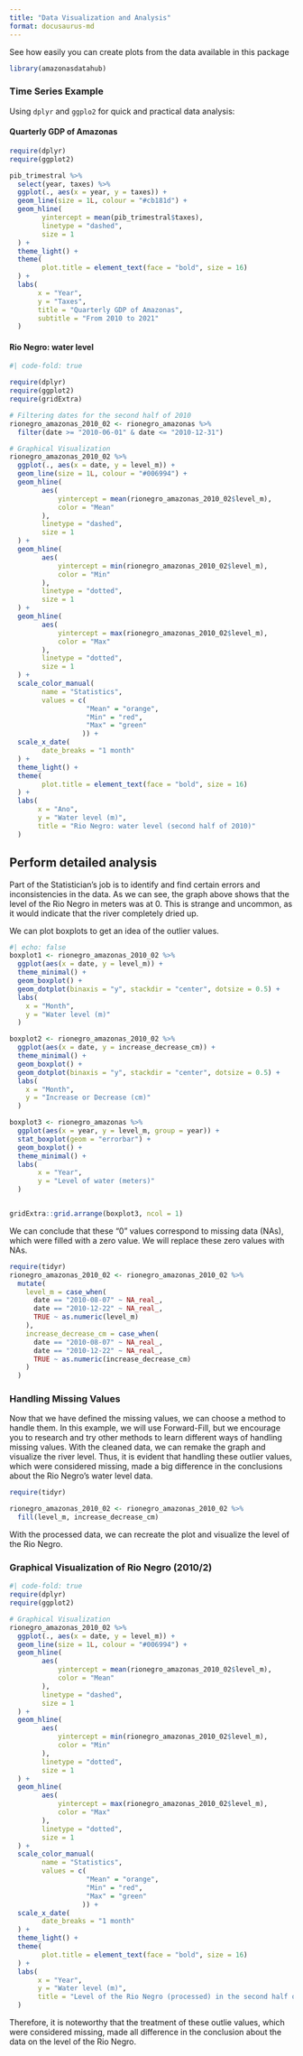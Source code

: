 ```yaml
---
title: "Data Visualization and Analysis"
format: docusaurus-md
---
```


See how easily you can create plots from the data available in this package

```r
library(amazonasdatahub)
```

### Time Series Example

Using `dplyr` and `ggplo2` for quick and practical data analysis:

#### Quarterly GDP of Amazonas

```r
require(dplyr)
require(ggplot2)

pib_trimestral %>%
  select(year, taxes) %>%
  ggplot(., aes(x = year, y = taxes)) +
  geom_line(size = 1L, colour = "#cb181d") +
  geom_hline(
        yintercept = mean(pib_trimestral$taxes),
        linetype = "dashed",
        size = 1
  ) +
  theme_light() +
  theme(
        plot.title = element_text(face = "bold", size = 16)
  ) +
  labs(
       x = "Year",
       y = "Taxes",
       title = "Quarterly GDP of Amazonas",
       subtitle = "From 2010 to 2021"
  )
```


#### Rio Negro: water level

```r
#| code-fold: true

require(dplyr)
require(ggplot2)
require(gridExtra)

# Filtering dates for the second half of 2010
rionegro_amazonas_2010_02 <- rionegro_amazonas %>%
  filter(date >= "2010-06-01" & date <= "2010-12-31")

# Graphical Visualization
rionegro_amazonas_2010_02 %>%
  ggplot(., aes(x = date, y = level_m)) +
  geom_line(size = 1L, colour = "#006994") +
  geom_hline(
        aes(
            yintercept = mean(rionegro_amazonas_2010_02$level_m),
            color = "Mean"
        ),
        linetype = "dashed",
        size = 1
  ) +
  geom_hline(
        aes(
            yintercept = min(rionegro_amazonas_2010_02$level_m),
            color = "Min"
        ),
        linetype = "dotted",
        size = 1
  ) +
  geom_hline(
        aes(
            yintercept = max(rionegro_amazonas_2010_02$level_m),
            color = "Max"
        ),
        linetype = "dotted",
        size = 1
  ) +
  scale_color_manual(
        name = "Statistics",
        values = c(
                   "Mean" = "orange",
                   "Min" = "red",
                   "Max" = "green"
                  )) +
  scale_x_date(
        date_breaks = "1 month"
  ) +
  theme_light() +
  theme(
        plot.title = element_text(face = "bold", size = 16)
  ) +
  labs(
       x = "Ano",
       y = "Water level (m)",
       title = "Rio Negro: water level (second half of 2010)"
  )
```

## Perform detailed analysis

Part of the Statistician's job is to identify and find certain errors and inconsistencies in the data. As we can see, the graph above shows that the level of the Rio Negro in meters was at 0. This is strange and uncommon, as it would indicate that the river completely dried up.

We can plot boxplots to get an idea of the outlier values.

```r
#| echo: false
boxplot1 <- rionegro_amazonas_2010_02 %>%
  ggplot(aes(x = date, y = level_m)) +
  theme_minimal() +
  geom_boxplot() +
  geom_dotplot(binaxis = "y", stackdir = "center", dotsize = 0.5) +
  labs(
    x = "Month",
    y = "Water level (m)"
  )

boxplot2 <- rionegro_amazonas_2010_02 %>%
  ggplot(aes(x = date, y = increase_decrease_cm)) +
  theme_minimal() +
  geom_boxplot() +
  geom_dotplot(binaxis = "y", stackdir = "center", dotsize = 0.5) +
  labs(
    x = "Month",
    y = "Increase or Decrease (cm)"
  )

boxplot3 <- rionegro_amazonas %>%
  ggplot(aes(x = year, y = level_m, group = year)) +
  stat_boxplot(geom = "errorbar") +
  geom_boxplot() +
  theme_minimal() +
  labs(
       x = "Year",
       y = "Level of water (meters)"
  )


gridExtra::grid.arrange(boxplot3, ncol = 1)
```


We can conclude that these "0" values correspond to missing data (NAs), which were filled with a zero value. We will replace these zero values with NAs.


```r
require(tidyr)
rionegro_amazonas_2010_02 <- rionegro_amazonas_2010_02 %>%
  mutate(
    level_m = case_when(
      date == "2010-08-07" ~ NA_real_,
      date == "2010-12-22" ~ NA_real_,
      TRUE ~ as.numeric(level_m)
    ),
    increase_decrease_cm = case_when(
      date == "2010-08-07" ~ NA_real_,
      date == "2010-12-22" ~ NA_real_,
      TRUE ~ as.numeric(increase_decrease_cm)
    )
  )
```

### Handling Missing Values

Now that we have defined the missing values, we can choose a method to handle them. In this example, we will use Forward-Fill, but we encourage you to research and try other methods to learn different ways of handling missing values.
With the cleaned data, we can remake the graph and visualize the river level.
Thus, it is evident that handling these outlier values, which were considered missing, made a big difference in the conclusions about the Rio Negro's water level data.

```r
require(tidyr)

rionegro_amazonas_2010_02 <- rionegro_amazonas_2010_02 %>%
  fill(level_m, increase_decrease_cm)
```

With the processed data, we can recreate the plot and visualize the level of the Rio Negro.

### Graphical Visualization of Rio Negro (2010/2)


```r
#| code-fold: true
require(dplyr)
require(ggplot2)

# Graphical Visualization
rionegro_amazonas_2010_02 %>%
  ggplot(., aes(x = date, y = level_m)) +
  geom_line(size = 1L, colour = "#006994") +
  geom_hline(
        aes(
            yintercept = mean(rionegro_amazonas_2010_02$level_m),
            color = "Mean"
        ),
        linetype = "dashed",
        size = 1
  ) +
  geom_hline(
        aes(
            yintercept = min(rionegro_amazonas_2010_02$level_m),
            color = "Min"
        ),
        linetype = "dotted",
        size = 1
  ) +
  geom_hline(
        aes(
            yintercept = max(rionegro_amazonas_2010_02$level_m),
            color = "Max"
        ),
        linetype = "dotted",
        size = 1
  ) +
  scale_color_manual(
        name = "Statistics",
        values = c(
                   "Mean" = "orange",
                   "Min" = "red",
                   "Max" = "green"
                  )) +
  scale_x_date(
        date_breaks = "1 month"
  ) +
  theme_light() +
  theme(
        plot.title = element_text(face = "bold", size = 16)
  ) +
  labs(
       x = "Year",
       y = "Water level (m)",
       title = "Level of the Rio Negro (processed) in the second half of 2010."
  )
```

Therefore, it is noteworthy that the treatment of these outlie values, which were considered missing, made all difference in the conclusion about the data on the level of the Rio Negro.
